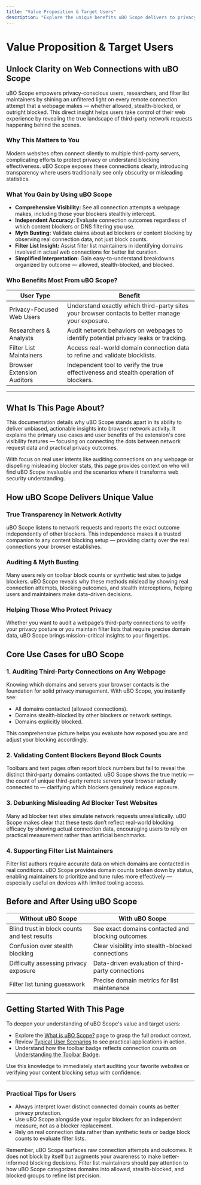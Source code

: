 ```yaml
---
title: "Value Proposition & Target Users"
description: "Explore the unique benefits uBO Scope delivers to privacy-focused users, researchers, and filter list maintainers. Understand primary use cases such as auditing remote connections on any webpage and debunking myths about ad blocker stats or tests."
---
```


# Value Proposition & Target Users

## Unlock Clarity on Web Connections with uBO Scope

uBO Scope empowers privacy-conscious users, researchers, and filter list maintainers by shining an unfiltered light on every remote connection attempt that a webpage makes — whether allowed, stealth-blocked, or outright blocked. This direct insight helps users take control of their web experience by revealing the true landscape of third-party network requests happening behind the scenes.

### Why This Matters to You

Modern websites often connect silently to multiple third-party servers, complicating efforts to protect privacy or understand blocking effectiveness. uBO Scope exposes these connections clearly, introducing transparency where users traditionally see only obscurity or misleading statistics.

### What You Gain by Using uBO Scope

- **Comprehensive Visibility:** See all connection attempts a webpage makes, including those your blockers stealthily intercept.
- **Independent Accuracy:** Evaluate connection outcomes regardless of which content blockers or DNS filtering you use.
- **Myth Busting:** Validate claims about ad blockers or content blocking by observing real connection data, not just block counts.
- **Filter List Insight:** Assist filter list maintainers in identifying domains involved in actual web connections for better list curation.
- **Simplified Interpretation:** Gain easy-to-understand breakdowns organized by outcome — allowed, stealth-blocked, and blocked.

### Who Benefits Most From uBO Scope?

| User Type                | Benefit                                                                                   |
|--------------------------|-------------------------------------------------------------------------------------------|
| Privacy-Focused Web Users| Understand exactly which third-party sites your browser contacts to better manage your exposure.
| Researchers & Analysts   | Audit network behaviors on webpages to identify potential privacy leaks or tracking.
| Filter List Maintainers  | Access real-world domain connection data to refine and validate blocklists.
| Browser Extension Auditors| Independent tool to verify the true effectiveness and stealth operation of blockers.

---

## What Is This Page About?

This documentation details why uBO Scope stands apart in its ability to deliver unbiased, actionable insights into browser network activity. It explains the primary use cases and user benefits of the extension's core visibility features — focusing on connecting the dots between network request data and practical privacy outcomes.

With focus on real user intents like auditing connections on any webpage or dispelling misleading blocker stats, this page provides context on who will find uBO Scope invaluable and the scenarios where it transforms web security understanding.

## How uBO Scope Delivers Unique Value

### True Transparency in Network Activity
uBO Scope listens to network requests and reports the exact outcome independently of other blockers. This independence makes it a trusted companion to any content blocking setup — providing clarity over the real connections your browser establishes.

### Auditing & Myth Busting
Many users rely on toolbar block counts or synthetic test sites to judge blockers. uBO Scope reveals why these methods mislead by showing real connection attempts, blocking outcomes, and stealth interceptions, helping users and maintainers make data-driven decisions.

### Helping Those Who Protect Privacy
Whether you want to audit a webpage’s third-party connections to verify your privacy posture or you maintain filter lists that require precise domain data, uBO Scope brings mission-critical insights to your fingertips.

## Core Use Cases for uBO Scope

### 1. Auditing Third-Party Connections on Any Webpage
Knowing which domains and servers your browser contacts is the foundation for solid privacy management. With uBO Scope, you instantly see:

- All domains contacted (allowed connections).
- Domains stealth-blocked by other blockers or network settings.
- Domains explicitly blocked.

This comprehensive picture helps you evaluate how exposed you are and adjust your blocking accordingly.

### 2. Validating Content Blockers Beyond Block Counts
Toolbars and test pages often report block numbers but fail to reveal the distinct third-party domains contacted. uBO Scope shows the true metric — the count of unique third-party remote servers your browser actually connected to — clarifying which blockers genuinely reduce exposure.

### 3. Debunking Misleading Ad Blocker Test Websites
Many ad blocker test sites simulate network requests unrealistically. uBO Scope makes clear that these tests don’t reflect real-world blocking efficacy by showing actual connection data, encouraging users to rely on practical measurement rather than artificial benchmarks.

### 4. Supporting Filter List Maintainers
Filter list authors require accurate data on which domains are contacted in real conditions. uBO Scope provides domain counts broken down by status, enabling maintainers to prioritize and tune rules more effectively — especially useful on devices with limited tooling access.

## Before and After Using uBO Scope

| Without uBO Scope                               | With uBO Scope                                       |
|------------------------------------------------|-----------------------------------------------------|
| Blind trust in block counts and test results   | See exact domains contacted and blocking outcomes   |
| Confusion over stealth blocking                  | Clear visibility into stealth-blocked connections   |
| Difficulty assessing privacy exposure            | Data-driven evaluation of third-party connections  |
| Filter list tuning guesswork                      | Precise domain metrics for list maintenance          |

## Getting Started With This Page

To deepen your understanding of uBO Scope's value and target users:

- Explore the [What is uBO Scope?](overview/introduction-and-value/product-overview) page to grasp the full product context.
- Review [Typical User Scenarios](overview/concepts-and-use-cases/primary-use-cases) to see practical applications in action.
- Understand how the toolbar badge reflects connection counts on [Understanding the Toolbar Badge](overview/introduction-and-value/badge-count-meaning).

Use this knowledge to immediately start auditing your favorite websites or verifying your content blocking setup with confidence.

---

### Practical Tips for Users

- Always interpret lower distinct connected domain counts as better privacy protection.
- Use uBO Scope alongside your regular blockers for an independent measure, not as a blocker replacement.
- Rely on real connection data rather than synthetic tests or badge block counts to evaluate filter lists.

<Tip>
Remember, uBO Scope surfaces raw connection attempts and outcomes. It does not block by itself but augments your awareness to make better-informed blocking decisions.
</Tip>

<Note>
Filter list maintainers should pay attention to how uBO Scope categorizes domains into allowed, stealth-blocked, and blocked groups to refine list precision.
</Note>